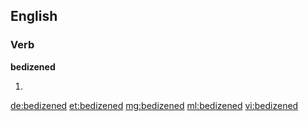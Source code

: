 ==English==

===Verb===
'''bedizened'''

# {{en-past of|bedizen}}

[[de:bedizened]]
[[et:bedizened]]
[[mg:bedizened]]
[[ml:bedizened]]
[[vi:bedizened]]